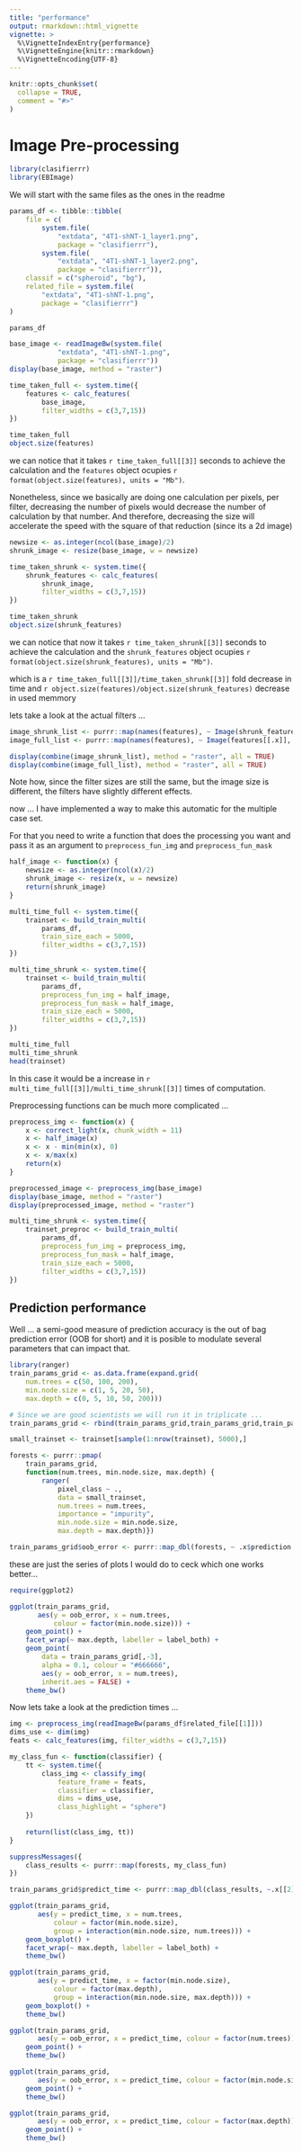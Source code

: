 ```yaml
---
title: "performance"
output: rmarkdown::html_vignette
vignette: >
  %\VignetteIndexEntry{performance}
  %\VignetteEngine{knitr::rmarkdown}
  %\VignetteEncoding{UTF-8}
---
```


```r
knitr::opts_chunk$set(
  collapse = TRUE,
  comment = "#>"
)
```


# Image Pre-processing

```r
library(clasifierrr)
library(EBImage)
```

We will start with the same files as the ones in the readme

```r
params_df <- tibble::tibble(
    file = c(
        system.file(
            "extdata", "4T1-shNT-1_layer1.png",
            package = "clasifierrr"),
        system.file(
            "extdata", "4T1-shNT-1_layer2.png",
            package = "clasifierrr")),
    classif = c("spheroid", "bg"),
    related_file = system.file(
        "extdata", "4T1-shNT-1.png",
        package = "clasifierrr")
)

params_df
```

```r
base_image <- readImageBw(system.file(
            "extdata", "4T1-shNT-1.png",
            package = "clasifierrr"))
display(base_image, method = "raster")
```


```r
time_taken_full <- system.time({
    features <- calc_features(
        base_image, 
        filter_widths = c(3,7,15))
})

time_taken_full
object.size(features)
```

we can notice that it takes `r time_taken_full[[3]]` 
seconds to achieve the calculation and the `features`
object ocupies 
`r format(object.size(features), units = "Mb")`.

Nonetheless, since we basically are doing one calculation
per pixels, per filter, decreasing the number of pixels would
decrease the number of calculation by that number. 
And therefore, decreasing the size will accelerate the speed
with the square of that reduction (since its a 2d image)

```r
newsize <- as.integer(ncol(base_image)/2)
shrunk_image <- resize(base_image, w = newsize)

time_taken_shrunk <- system.time({
    shrunk_features <- calc_features(
        shrunk_image, 
        filter_widths = c(3,7,15))
})

time_taken_shrunk
object.size(shrunk_features)
```


we can notice that now it takes `r time_taken_shrunk[[3]]` 
seconds to achieve the calculation and the `shrunk_features`
object ocupies 
`r format(object.size(shrunk_features), units = "Mb")`.

which is a `r time_taken_full[[3]]/time_taken_shrunk[[3]]`
fold decrease in time and 
`r object.size(features)/object.size(shrunk_features)`
decrease in used memmory

lets take a look at the actual filters ...


```r

image_shrunk_list <- purrr::map(names(features), ~ Image(shrunk_features[[.x]], dim(shrunk_image)))
image_full_list <- purrr::map(names(features), ~ Image(features[[.x]], dim(base_image)))

display(combine(image_shrunk_list), method = "raster", all = TRUE)
display(combine(image_full_list), method = "raster", all = TRUE)
```

Note how, since the filter sizes are still the same,
but the image size is different, the filters have slightly
different effects.

now ... I have implemented a way to make this automatic
for the multiple case set.

For that you need to write a function that does the 
processing you want and pass it as an argument to 
`preprocess_fun_img` and `preprocess_fun_mask`

```r
half_image <- function(x) {
    newsize <- as.integer(ncol(x)/2)
    shrunk_image <- resize(x, w = newsize)
    return(shrunk_image)
}
```


```r
multi_time_full <- system.time({
    trainset <- build_train_multi(
        params_df, 
        train_size_each = 5000, 
        filter_widths = c(3,7,15))
})

multi_time_shrunk <- system.time({
    trainset <- build_train_multi(
        params_df, 
        preprocess_fun_img = half_image,
        preprocess_fun_mask = half_image, 
        train_size_each = 5000, 
        filter_widths = c(3,7,15))
})

multi_time_full
multi_time_shrunk
head(trainset)
```

In this case it would be a increase in `r multi_time_full[[3]]/multi_time_shrunk[[3]]` 
times of computation.


Preprocessing functions can be much more complicated ...


```r
preprocess_img <- function(x) {
    x <- correct_light(x, chunk_width = 11)
    x <- half_image(x)
    x <- x - min(min(x), 0)
    x <- x/max(x)
    return(x)
}

preprocessed_image <- preprocess_img(base_image)
display(base_image, method = "raster")
display(preprocessed_image, method = "raster")
```


```r
multi_time_shrunk <- system.time({
    trainset_preproc <- build_train_multi(
        params_df, 
        preprocess_fun_img = preprocess_img,
        preprocess_fun_mask = half_image, 
        train_size_each = 5000, 
        filter_widths = c(3,7,15))
})
```


## Prediction performance

Well ... a semi-good measure of prediction accuracy is the out of bag prediction
error (OOB for short) and it is posible to modulate several parameters that can
impact that.

```r
library(ranger)
train_params_grid <- as.data.frame(expand.grid(
    num.trees = c(50, 100, 200), 
    min.node.size = c(1, 5, 20, 50),
    max.depth = c(0, 5, 10, 50, 200)))

# Since we are good scientists we will run it in triplicate ...
train_params_grid <- rbind(train_params_grid,train_params_grid,train_params_grid)

small_trainset <- trainset[sample(1:nrow(trainset), 5000),]

forests <- purrr::pmap(
    train_params_grid, 
    function(num.trees, min.node.size, max.depth) {
        ranger(
            pixel_class ~ .,
            data = small_trainset, 
            num.trees = num.trees, 
            importance = "impurity",
            min.node.size = min.node.size,
            max.depth = max.depth)})

train_params_grid$oob_error <- purrr::map_dbl(forests, ~ .x$prediction.error) 

```

these are just the series of plots I would do to ceck which one works better...

```r
require(ggplot2)

ggplot(train_params_grid,
       aes(y = oob_error, x = num.trees, 
           colour = factor(min.node.size))) +
    geom_point() + 
    facet_wrap(~ max.depth, labeller = label_both) + 
    geom_point(
        data = train_params_grid[,-3],
        alpha = 0.1, colour = "#666666",
        aes(y = oob_error, x = num.trees),
        inherit.aes = FALSE) +
    theme_bw()
```

Now lets take a look at the prediction times ...

```r
img <- preprocess_img(readImageBw(params_df$related_file[[1]]))
dims_use <- dim(img)
feats <- calc_features(img, filter_widths = c(3,7,15))

my_class_fun <- function(classifier) {
    tt <- system.time({
        class_img <- classify_img(
            feature_frame = feats,
            classifier = classifier, 
            dims = dims_use,
            class_highlight = "sphere") 
    })
    
    return(list(class_img, tt))
}

suppressMessages({
    class_results <- purrr::map(forests, my_class_fun)
})

```

```r
train_params_grid$predict_time <- purrr::map_dbl(class_results, ~.x[[2]][[3]])

ggplot(train_params_grid,
       aes(y = predict_time, x = num.trees, 
           colour = factor(min.node.size),
           group = interaction(min.node.size, num.trees))) +
    geom_boxplot() + 
    facet_wrap(~ max.depth, labeller = label_both) +
    theme_bw()

ggplot(train_params_grid,
       aes(y = predict_time, x = factor(min.node.size), 
           colour = factor(max.depth),
           group = interaction(min.node.size, max.depth))) +
    geom_boxplot() + 
    theme_bw()

```


```r
ggplot(train_params_grid,
       aes(y = oob_error, x = predict_time, colour = factor(num.trees))) +
    geom_point() + 
    theme_bw()

ggplot(train_params_grid,
       aes(y = oob_error, x = predict_time, colour = factor(min.node.size))) +
    geom_point() + 
    theme_bw()

ggplot(train_params_grid,
       aes(y = oob_error, x = predict_time, colour = factor(max.depth))) +
    geom_point() + 
    theme_bw()
```

